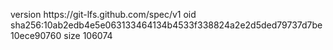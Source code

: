 version https://git-lfs.github.com/spec/v1
oid sha256:10ab2edb4e5e063133464134b4533f338824a2e2d5ded79737d7be10ece90760
size 106074
